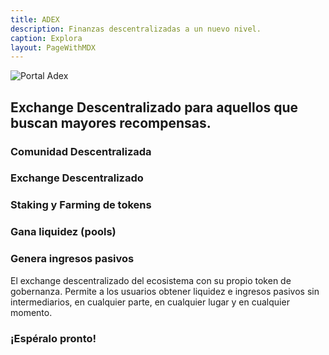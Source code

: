 ```yaml
---
title: ADEX
description: Finanzas descentralizadas a un nuevo nivel.
caption: Explora
layout: PageWithMDX
---
```



<Image
  src="/assets/images/adexportal.jpg"
  alt="Portal Adex"
  width={2048}
  height={846}
/>

## Exchange Descentralizado para aquellos que buscan mayores recompensas.

### Comunidad Descentralizada

### Exchange Descentralizado

### Staking y Farming de tokens

### Gana liquidez (pools)

### Genera ingresos pasivos

El exchange descentralizado del ecosistema con su propio token de gobernanza. Permite a los usuarios obtener liquidez e ingresos pasivos sin intermediarios, en cualquier parte, en cualquier lugar y en cualquier momento.

### ¡Espéralo pronto!
